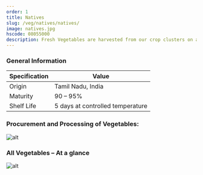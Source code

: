 ```yaml
---
order: 1
title: Natives
slug: /veg/natives/natives/
image: natives.jpg
hscode: 08055000
description: Fresh Vegetables are harvested from our crop clusters on a daily basis, processed and then distributed to domestic as well as international uyers. Our Supply chain is demand driven and helps in reducing the transit time from farm to table. This ensures freshness and reduces post-harvest loss.
---
```



<Container>
  <Wrapper topmargin bottommargin topmarginmobile>
    <Productpage title={props.pageContext.frontmatter.title} />

### General Information

| Specification | Value                            |
| ------------- | -------------------------------- |
| Origin        | Tamil Nadu, India                |
| Maturity      | 90 – 95%                         |
| Shelf Life    | 5 days at controlled temperature |

### Procurement and Processing of Vegetables:

![alt](/flowchart-native.png)

<BGimg />

### All Vegetables – At a glance

![alt](/ProductList.png)

  </Wrapper>
</Container>

